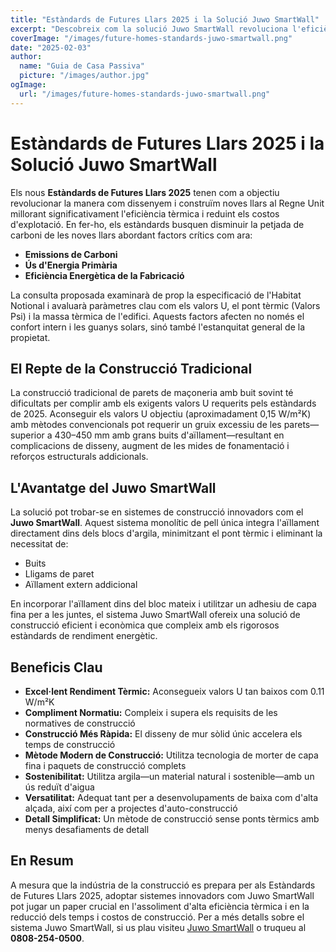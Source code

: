 ```yaml
---
title: "Estàndards de Futures Llars 2025 i la Solució Juwo SmartWall"
excerpt: "Descobreix com la solució Juwo SmartWall revoluciona l'eficiència tèrmica i els estàndards de construcció per a futures llars."
coverImage: "/images/future-homes-standards-juwo-smartwall.png"
date: "2025-02-03"
author:
  name: "Guia de Casa Passiva"
  picture: "/images/author.jpg"
ogImage:
  url: "/images/future-homes-standards-juwo-smartwall.png"
---
```


# Estàndards de Futures Llars 2025 i la Solució Juwo SmartWall

Els nous **Estàndards de Futures Llars 2025** tenen com a objectiu revolucionar la manera com dissenyem i construïm noves llars al Regne Unit millorant significativament l'eficiència tèrmica i reduint els costos d'explotació. En fer-ho, els estàndards busquen disminuir la petjada de carboni de les noves llars abordant factors crítics com ara:

- **Emissions de Carboni**
- **Ús d'Energia Primària**
- **Eficiència Energètica de la Fabricació**

La consulta proposada examinarà de prop la especificació de l'Habitat Notional i avaluarà paràmetres clau com els valors U, el pont tèrmic (Valors Psi) i la massa tèrmica de l'edifici. Aquests factors afecten no només el confort intern i les guanys solars, sinó també l'estanquitat general de la propietat.

## El Repte de la Construcció Tradicional

La construcció tradicional de parets de maçoneria amb buit sovint té dificultats per complir amb els exigents valors U requerits pels estàndards de 2025. Aconseguir els valors U objectiu (aproximadament 0,15 W/m²K) amb mètodes convencionals pot requerir un gruix excessiu de les parets—superior a 430–450 mm amb grans buits d'aïllament—resultant en complicacions de disseny, augment de les mides de fonamentació i reforços estructurals addicionals.

## L'Avantatge del Juwo SmartWall

La solució pot trobar-se en sistemes de construcció innovadors com el **Juwo SmartWall**. Aquest sistema monolític de pell única integra l'aïllament directament dins dels blocs d'argila, minimitzant el pont tèrmic i eliminant la necessitat de:

- Buits
- Lligams de paret
- Aïllament extern addicional

En incorporar l'aïllament dins del bloc mateix i utilitzar un adhesiu de capa fina per a les juntes, el sistema Juwo SmartWall ofereix una solució de construcció eficient i econòmica que compleix amb els rigorosos estàndards de rendiment energètic.

## Beneficis Clau

- **Excel·lent Rendiment Tèrmic:** Aconsegueix valors U tan baixos com 0.11 W/m²K
- **Compliment Normatiu:** Compleix i supera els requisits de les normatives de construcció
- **Construcció Més Ràpida:** El disseny de mur sòlid únic accelera els temps de construcció
- **Mètode Modern de Construcció:** Utilitza tecnologia de morter de capa fina i paquets de construcció complets
- **Sostenibilitat:** Utilitza argila—un material natural i sostenible—amb un ús reduït d'aigua
- **Versatilitat:** Adequat tant per a desenvolupaments de baixa com d'alta alçada, així com per a projectes d'auto-construcció
- **Detall Simplificat:** Un mètode de construcció sense ponts tèrmics amb menys desafiaments de detall

## En Resum

A mesura que la indústria de la construcció es prepara per als Estàndards de Futures Llars 2025, adoptar sistemes innovadors com Juwo SmartWall pot jugar un paper crucial en l'assoliment d'alta eficiència tèrmica i en la reducció dels temps i costos de construcció. Per a més detalls sobre el sistema Juwo SmartWall, si us plau visiteu [Juwo SmartWall](http://www.Juwo-SmartWall.co.uk) o truqueu al **0808-254-0500**.